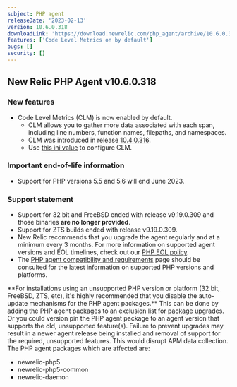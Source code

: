 ```yaml
---
subject: PHP agent
releaseDate: '2023-02-13'
version: 10.6.0.318
downloadLink: 'https://download.newrelic.com/php_agent/archive/10.6.0.318'
features: ['Code Level Metrics on by default']
bugs: []
security: []
---
```


## New Relic PHP Agent v10.6.0.318

### New features

* Code Level Metrics (CLM) is now enabled by default.
  * CLM allows you to gather more data associated with each span, including line numbers, function names, filepaths, and namespaces.
  * CLM was introduced in release [10.4.0.316](https://docs.newrelic.com/docs/release-notes/agent-release-notes/php-release-notes/php-agent-10-4-0-316/).
  * Use [this ini value](https://docs.newrelic.com/docs/apm/agents/php-agent/configuration/php-agent-configuration/#inivar-code-level-metrics) to configure CLM.

### Important end-of-life information

* Support for PHP versions 5.5 and 5.6 will end June 2023.

### Support statement

* Support for 32 bit and FreeBSD ended with release v9.19.0.309 and those binaries **are no longer provided**.
* Support for ZTS builds ended with release v9.19.0.309.
* New Relic recommends that you upgrade the agent regularly and at a minimum every 3 months. For more information on supported agent versions and EOL timelines, check out our [PHP EOL policy](https://docs.newrelic.com/docs/apm/agents/php-agent/getting-started/php-agent-eol-policy/).
* The [PHP agent compatibility and requirements](https://docs.newrelic.com/docs/apm/agents/php-agent/getting-started/php-agent-compatibility-requirements/) page should be consulted for the latest information on supported PHP versions and platforms.

<Callout variant="important">
  **For installations using an unsupported PHP version or platform (32 bit, FreeBSD, ZTS, etc), it's highly recommended that you disable the auto-update mechanisms for the PHP agent packages.** This can be done by adding the PHP agent packages to an exclusion list for package upgrades. Or you could version pin the PHP agent package to an agent version that supports the old, unsupported feature(s). Failure to prevent upgrades may result in a newer agent release being installed and removal of support for the required, unsupported features. This would disrupt APM data collection.
  The PHP agent packages which are affected are:

  * newrelic-php5
  * newrelic-php5-common
  * newrelic-daemon
</Callout>
